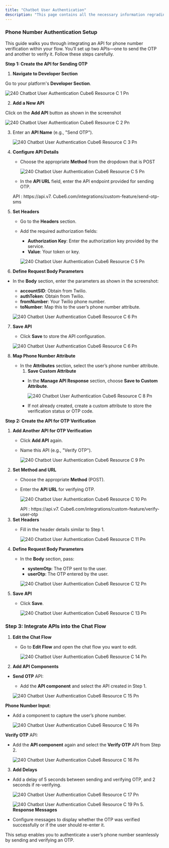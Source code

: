 ```yaml
---
title: "Chatbot User Authentication"
description: "This page contains all the necessary information regrading how you can authenticate users which are coming to your chatbot."
---
```


### **Phone Number Authentication Setup**

This guide walks you through integrating an API for phone number verification within your flow. You’ll set up two APIs—one to send the OTP and another to verify it. Follow these steps carefully.

**Step 1: Create the API for Sending OTP**

1. **Navigate to Developer Section**

Go to your platform's **Developer Section**.

![240 Chatbot User Authentication  Cube6 Resource C 1 Pn](/images/platform-guidelines-training/chatbot-user-authentication/240.chatbot_user_authentication__Cube6_resource_c-1.png)

2. **Add a New API**

Click on the **Add API** button as shown in the screenshot

![240 Chatbot User Authentication  Cube6 Resource C 2 Pn](/images/platform-guidelines-training/chatbot-user-authentication/240.chatbot_user_authentication__Cube6_resource_c-2.png)

3. Enter an **API Name** (e.g., "Send OTP").

   ![240 Chatbot User Authentication  Cube6 Resource C 3 Pn](/images/platform-guidelines-training/chatbot-user-authentication/240.chatbot_user_authentication__Cube6_resource_c-3.png)
4. **Configure API Details**
   - Choose the appropriate **Method** from the dropdown that is POST

     ![240 Chatbot User Authentication  Cube6 Resource C 5 Pn](/images/platform-guidelines-training/chatbot-user-authentication/240.chatbot_user_authentication__Cube6_resource_c-4.png)
   - In the **API URL** field, enter the API endpoint provided for sending OTP.

   <Info>
     API : https://api.v7. Cube6.com/integrations/custom-feature/send-otp-sms
   </Info>
5. **Set Headers**
   - Go to the **Headers** section.
   - Add the required authorization fields:
     - **Authorization Key**: Enter the authorization key provided by the service.
     - **Value**: Your token or key.

     ![240 Chatbot User Authentication  Cube6 Resource C 5 Pn](/images/platform-guidelines-training/chatbot-user-authentication/240.chatbot_user_authentication__Cube6_resource_c-5.png)
6. **Define Request Body Parameters**

- In the **Body** section, enter the parameters as shown in the screenshot:
  - **accountSID**: Obtain from Twilio.
  - **authToken**: Obtain from Twilio.
  - **fromNumber**: Your Twilio phone number.
  - **toNumber**: Map this to the user’s phone number attribute.

  ![240 Chatbot User Authentication  Cube6 Resource C 6 Pn](/images/platform-guidelines-training/chatbot-user-authentication/240.chatbot_user_authentication__Cube6_resource_c-6.png)

7. **Save API**
   - Click **Save** to store the API configuration.

   ![240 Chatbot User Authentication  Cube6 Resource C 6 Pn](/images/platform-guidelines-training/chatbot-user-authentication/240.chatbot_user_authentication__Cube6_resource_c-7.png)
8. **Map Phone Number Attribute**
   - In the **Attributes** section, select the user’s phone number attribute.
     1. **Save Custom Attribute**
     - In the **Manage API Response** section, choose **Save to Custom Attribute**.

       ![240 Chatbot User Authentication  Cube6 Resource C 8 Pn](/images/platform-guidelines-training/chatbot-user-authentication/240.chatbot_user_authentication__Cube6_resource_c-8.png)
     - If not already created, create a custom attribute to store the verification status or OTP code.

**Step 2: Create the API for OTP Verification**

1. **Add Another API for OTP Verification**
   - Click **Add API** again.
   - Name this API (e.g., "Verify OTP").

     ![240 Chatbot User Authentication  Cube6 Resource C 9 Pn](/images/platform-guidelines-training/chatbot-user-authentication/240.chatbot_user_authentication__Cube6_resource_c-9.png)
2. **Set Method and URL**
   - Choose the appropriate **Method** (POST).
   - Enter the **API URL** for verifying OTP.

     ![240 Chatbot User Authentication  Cube6 Resource C 10 Pn](/images/platform-guidelines-training/chatbot-user-authentication/240.chatbot_user_authentication__Cube6_resource_c-10.png)

     <Info>
       API : https://api.v7. Cube6.com/integrations/custom-feature/verify-user-otp
     </Info>
3. **Set Headers**
   - Fill in the  header details similar to Step 1.

     ![240 Chatbot User Authentication  Cube6 Resource C 11 Pn](/images/platform-guidelines-training/chatbot-user-authentication/240.chatbot_user_authentication__Cube6_resource_c-11.png)
4. **Define Request Body Parameters**
   - In the **Body** section, pass:
     - **systemOtp**: The OTP sent to the user.
     - **userOtp**: The OTP entered by the user.

     ![240 Chatbot User Authentication  Cube6 Resource C 12 Pn](/images/platform-guidelines-training/chatbot-user-authentication/240.chatbot_user_authentication__Cube6_resource_c-12.png)
5. **Save API**
   - Click **Save**.

     ![240 Chatbot User Authentication  Cube6 Resource C 13 Pn](/images/platform-guidelines-training/chatbot-user-authentication/240.chatbot_user_authentication__Cube6_resource_c-13.png)

### **Step 3: Integrate APIs into the Chat Flow**

1. **Edit the Chat Flow**
   - Go to **Edit Flow** and open the chat flow you want to edit.

     ![240 Chatbot User Authentication  Cube6 Resource C 14 Pn](/images/platform-guidelines-training/chatbot-user-authentication/240.chatbot_user_authentication__Cube6_resource_c-14.png)
2. **Add API Components**

- **Send OTP** API:
  - Add the **API component** and select the  API created in Step 1.

  ![240 Chatbot User Authentication  Cube6 Resource C 15 Pn](/images/platform-guidelines-training/chatbot-user-authentication/240.chatbot_user_authentication__Cube6_resource_c-15.png)

**Phone Number Input**:

- Add a component to capture the user’s phone number.

  ![240 Chatbot User Authentication  Cube6 Resource C 16 Pn](/images/platform-guidelines-training/chatbot-user-authentication/240.chatbot_user_authentication__Cube6_resource_c-16.png)

**Verify OTP** API:

- Add the **API component** again and select the **Verify OTP** API from Step 2.

  ![240 Chatbot User Authentication  Cube6 Resource C 16 Pn](/images/platform-guidelines-training/chatbot-user-authentication/240.chatbot_user_authentication__Cube6_resource_c-17.png)

3. **Add Delays**

- Add a delay of 5 seconds between sending and verifying OTP, and 2 seconds if re-verifying.

  ![240 Chatbot User Authentication  Cube6 Resource C 17 Pn](/images/platform-guidelines-training/chatbot-user-authentication/240.chatbot_user_authentication__Cube6_resource_c-18.png)

  ![240 Chatbot User Authentication  Cube6 Resource C 19 Pn](/images/platform-guidelines-training/chatbot-user-authentication/240.chatbot_user_authentication__Cube6_resource_c-19.png)
  5. **Response Messages**


- Configure messages to display whether the OTP was verified successfully or if the user should re-enter it.

This setup enables you to authenticate a user’s phone number seamlessly by sending and verifying an OTP.